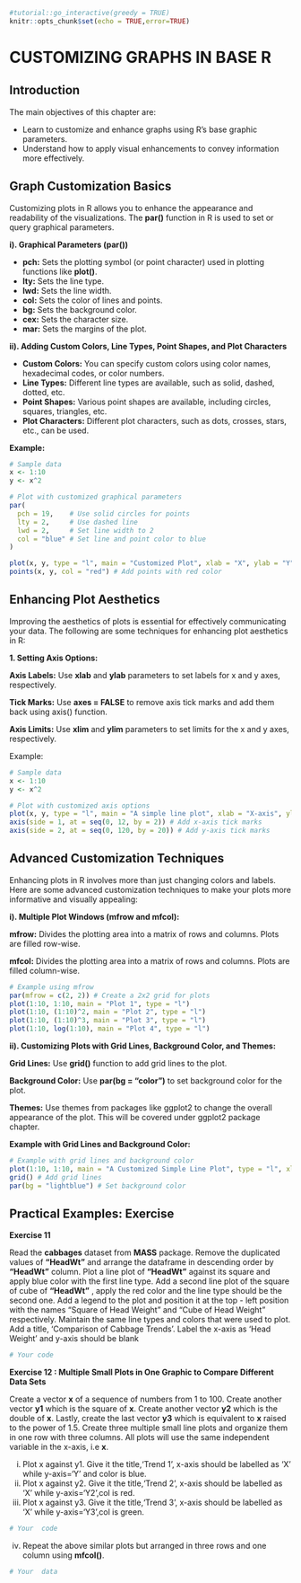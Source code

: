 

```r
#tutorial::go_interactive(greedy = TRUE)
knitr::opts_chunk$set(echo = TRUE,error=TRUE)
```

# CUSTOMIZING GRAPHS IN BASE R

## Introduction
The main objectives of this chapter are:

- Learn to customize and enhance graphs using R’s base graphic parameters.
- Understand how to apply visual enhancements to convey information more
effectively.


## Graph Customization Basics
Customizing plots in R allows you to enhance the appearance and readability of the visualizations. The **par()** function in R is used to set or query graphical parameters. 

**i). Graphical Parameters (par())**

- **pch:** Sets the plotting symbol (or point character) used in plotting functions like **plot()**.
- **lty:** Sets the line type.
- **lwd:** Sets the line width.
- **col:** Sets the color of lines and points.
- **bg:** Sets the background color.
- **cex:** Sets the character size.
- **mar:** Sets the margins of the plot.


**ii). Adding Custom Colors, Line Types, Point Shapes, and Plot Characters**

- **Custom Colors:** You can specify custom colors using color names, hexadecimal codes, or color numbers.
- **Line Types:** Different line types are available, such as solid, dashed, dotted, etc.
- **Point Shapes:** Various point shapes are available, including circles, squares, triangles, etc.
- **Plot Characters:** Different plot characters, such as dots, crosses, stars, etc., can be used.


**Example:**

```r
# Sample data
x <- 1:10
y <- x^2

# Plot with customized graphical parameters
par(
  pch = 19,    # Use solid circles for points
  lty = 2,     # Use dashed line
  lwd = 2,     # Set line width to 2
  col = "blue" # Set line and point color to blue
)

plot(x, y, type = "l", main = "Customized Plot", xlab = "X", ylab = "Y")
points(x, y, col = "red") # Add points with red color

```


## Enhancing Plot Aesthetics
Improving the aesthetics of plots is essential for effectively communicating your data. The following  are some techniques for enhancing plot aesthetics in R:

**1. Setting Axis Options:**

**Axis Labels:** Use __xlab__ and __ylab__ parameters to set labels for x and y axes, respectively.

**Tick Marks:** Use __axes = FALSE__ to remove axis tick marks and add them back using axis() function.

**Axis Limits:** Use __xlim__ and __ylim__ parameters to set limits for the x and y axes, respectively.

Example:

```r
# Sample data
x <- 1:10
y <- x^2

# Plot with customized axis options
plot(x, y, type = "l", main = "A simple line plot", xlab = "X-axis", ylab = "Y-axis", xlim = c(0, 12), ylim = c(0, 120))
axis(side = 1, at = seq(0, 12, by = 2)) # Add x-axis tick marks
axis(side = 2, at = seq(0, 120, by = 20)) # Add y-axis tick marks

```



## Advanced Customization Techniques

Enhancing plots in R involves more than just changing colors and labels. Here are some advanced customization techniques to make your plots more informative and visually appealing:

**i). Multiple Plot Windows (mfrow and mfcol):**

**mfrow:** Divides the plotting area into a matrix of rows and columns. Plots are filled row-wise.

**mfcol:**  Divides the plotting area into a matrix of rows and columns. Plots are filled column-wise.

```r
# Example using mfrow
par(mfrow = c(2, 2)) # Create a 2x2 grid for plots
plot(1:10, 1:10, main = "Plot 1", type = "l")
plot(1:10, (1:10)^2, main = "Plot 2", type = "l")
plot(1:10, (1:10)^3, main = "Plot 3", type = "l")
plot(1:10, log(1:10), main = "Plot 4", type = "l")

```

**ii). Customizing Plots with Grid Lines, Background Color, and Themes:**

__Grid Lines:__ Use __grid()__ function to add grid lines to the plot.

**Background Color:** Use __par(bg = "color")__ to set background color for the plot.

**Themes:** Use themes from packages like ggplot2 to change the overall appearance of the plot. This will be covered under ggplot2 package chapter.


**Example with Grid Lines and Background Color:**
```r
# Example with grid lines and background color
plot(1:10, 1:10, main = "A Customized Simple Line Plot", type = "l", xlab='Height',ylab = 'Weight')
grid() # Add grid lines
par(bg = "lightblue") # Set background color

```



## Practical Examples: Exercise


**Exercise 11**

Read the __cabbages__ dataset from __MASS__ package. Remove the duplicated values of __"HeadWt"__ and arrange the dataframe in descending order by __"HeadWt"__ column. Plot a line plot of __"HeadWt"__ against its square  and apply blue color with the first line type. Add a second line plot of the square of cube of __"HeadWt"__ , apply the red color and the line type should be the second one. Add a legend to the plot and position it at the top - left position with the names "Square of Head Weight" and "Cube of Head Weight" respectively. Maintain the same line types and colors that were used to plot. Add a title, 'Comparison of Cabbage Trends'. Label the x-axis as 'Head Weight' and y-axis should be blank


```r
# Your code
```


**Exercise 12 : Multiple Small Plots in One Graphic to Compare Different Data Sets**

Create a vector __x__ of a sequence of numbers from 1 to 100. Create another vector __y1__ which is the square of __x__. Create another vector __y2__ which is the double of __x__. Lastly, create the last vector __y3__ which is equivalent to __x__ raised to the power of 1.5. Create three multiple small line plots and organize them in one row with three columns. All plots will use the same independent variable in the x-axis, i.e __x__. 

i) Plot x against y1. Give it the title,'Trend 1', x-axis should be labelled as 'X' while y-axis='Y' and color is blue.
ii) Plot x against y2. Give it the title,'Trend 2', x-axis should be labelled as 'X' while y-axis='Y2',col is red.
iii) Plot x against y3. Give it the title,'Trend 3', x-axis should be labelled as 'X' while y-axis='Y3',col is green.


```r
# Your  code
```



iv) Repeat the above similar plots but arranged in three rows and one column using __mfcol()__.


```r
# Your  data
```






